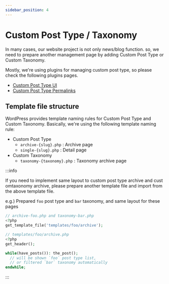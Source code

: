 ```yaml
---
sidebar_position: 4
---
```


# Custom Post Type / Taxonomy

In many cases, our website project is not only news/blog function. so, we need to prepare another management page by adding Custom Post Type or Custom Taxonomy.

Mostly, we're using plugins for managing custom post type, so please check the following plugins pages.

- [Custom Post Type UI](/docs/wordpress/plugins/custom-post/custom-post-type-ui)
- [Custom Post Type Permalinks](/docs/wordpress/plugins/custom-post/custom-post-type-permalinks)

## Template file structure

WordPress provides template naming rules for Custom Post Type and Custom Taxonomy. Basically, we're using the following template naming rule:

- Custom Post Type
  - `archive-{slug}.php` : Archive page
  - `single-{slug}.php` : Detail page
- Custom Taxonomy
  - `taxonomy-{taxonomy}.php` : Taxonomy archive page

:::info

If you need to implement same layout to custom post type archive and cust omtaxonomy archive, please prepare another template file and import from the above template file.

e.g.) Prepared `foo` post type and `bar` taxonomy, and same layout for these pages

```php
// archive-foo.php and taxonomy-bar.php
<?php
get_template_file('templates/foo/archive');
```

```php
// templates/foo/archive.php
<?php
get_header();

while(have_posts()): the_post();
  // will be shown `foo` post type list,
  // or filtered `bar` taxonomy automatically
endwhile;
```

:::

